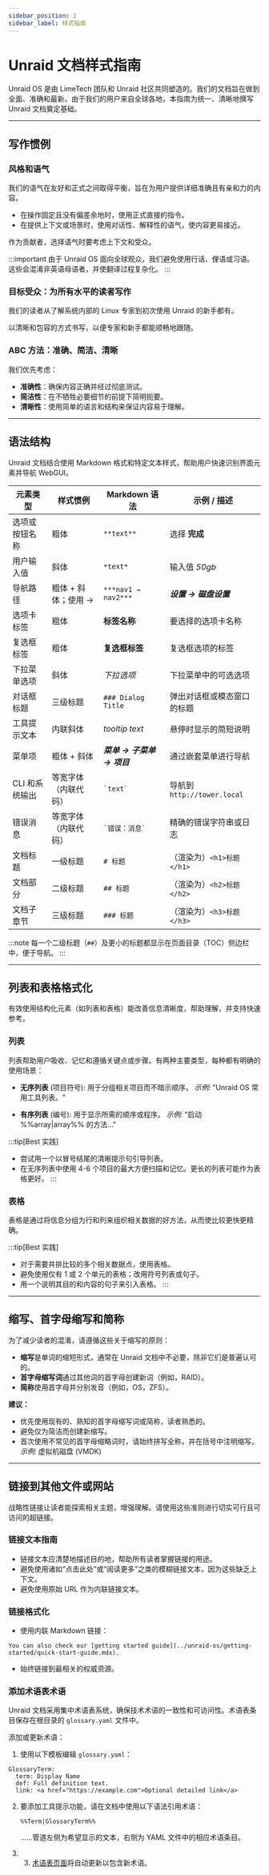 ```yaml
---
sidebar_position: 1
sidebar_label: 样式指南
---
```


# Unraid 文档样式指南

Unraid OS 是由 LimeTech 团队和 Unraid 社区共同塑造的。我们的文档旨在做到全面、准确和最新。由于我们的用户来自全球各地，本指南为统一、清晰地撰写 Unraid 文档奠定基础。

---

## 写作惯例

### 风格和语气

我们的语气在友好和正式之间取得平衡，旨在为用户提供详细准确且有亲和力的内容。

- 在操作固定且没有偏差余地时，使用正式直接的指令。
- 在提供上下文或场景时，使用对话性、解释性的语气，使内容更易接近。

作为贡献者，选择语气时要考虑上下文和受众。

:::important
由于 Unraid OS 面向全球观众，我们避免使用行话、俚语或习语。这些会混淆非英语母语者，并使翻译过程复杂化。
:::

### 目标受众：为所有水平的读者写作

我们的读者从了解系统内部的 Linux 专家到初次使用 Unraid 的新手都有。

以清晰和包容的方式书写，以便专家和新手都能顺畅地跟随。

### ABC 方法：准确、简洁、清晰

我们优先考虑：

- **准确性**：确保内容正确并经过彻底测试。
- **简洁性**：在不牺牲必要细节的前提下简明扼要。
- **清晰性**：使用简单的语言和结构来保证内容易于理解。

---

## 语法结构

Unraid 文档结合使用 Markdown 格式和特定文本样式，帮助用户快速识别界面元素并导航 WebGUI。

| 元素类型      | 样式惯例         | Markdown 语法         | 示例 / 描述                  |
| --------- | ------------ | ------------------- | ------------------------ |
| 选项或按钮名称   | 粗体           | `**text**`          | 选择 **完成**                |
| 用户输入值     | 斜体           | `*text*`            | 输入值 *50gb*               |
| 导航路径      | 粗体 + 斜体；使用 → | `***nav1 → nav2***` | ***设置 → 磁盘设置***          |
| 选项卡标签     | 粗体           | **标签名称**            | 要选择的选项卡名称                |
| 复选框标签     | 粗体           | **复选框标签**           | 复选框选项的标签                 |
| 下拉菜单选项    | 斜体           | *下拉选项*              | 下拉菜单中的可选选项               |
| 对话框标题     | 三级标题         | `### Dialog Title`  | 弹出对话框或模态窗口的标题            |
| 工具提示文本    | 内联斜体         | *tooltip text*      | 悬停时显示的简短说明               |
| 菜单项       | 粗体 + 斜体      | ***菜单 → 子菜单 → 项目*** | 通过嵌套菜单进行导航               |
| CLI 和系统输出 | 等宽字体（内联代码）   | `` `text` ``        | 导航到 `http://tower.local` |
| 错误消息      | 等宽字体（内联代码）   | `` `错误：消息` ``       | 精确的错误字符串或日志              |
| 文档标题      | 一级标题         | `# 标题`              | （渲染为）`<h1>标题</h1>`       |
| 文档部分      | 二级标题         | `## 标题`             | （渲染为）`<h2>标题</h2>`       |
| 文档子章节     | 三级标题         | `### 标题`            | （渲染为）`<h3>标题</h3>`       |

:::note
每一个二级标题（`##`）及更小的标题都显示在页面目录（TOC）侧边栏中，便于导航。
:::

---

## 列表和表格格式化

有效使用结构化元素（如列表和表格）能改善信息清晰度，帮助理解，并支持快速参考。

### 列表

列表帮助用户吸收、记忆和遵循关键点或步骤。有两种主要类型，每种都有明确的使用场景：

- **无序列表** (项目符号): 用于分组相关项目而不暗示顺序。
  *示例:* "Unraid OS 常用工具列表。"

- **有序列表** (编号): 用于显示所需的顺序或程序。
  *示例:* "启动 %%array|array%% 的方法..."

:::tip[Best 实践]

- 尝试用一个以冒号结尾的清晰提示句引导列表。
- 在无序列表中使用 4-6 个项目的最大方便扫描和记忆。更长的列表可能作为表格更好。
  :::

### 表格

表格是通过将信息分组为行和列来组织相关数据的好方法，从而使比较更快更精确。

:::tip[Best 实践]

- 对于需要并排比较的多个相关数据点，使用表格。
- 避免使用仅有 1 或 2 个单元的表格；改用符号列表或句子。
- 用一个说明其目的和内容的句子来引入表格。
  :::

---

## 缩写、首字母缩写和简称

为了减少读者的混淆，请遵循这些关于缩写的原则：

- **缩写**是单词的缩短形式，通常在 Unraid 文档中不必要，除非它们是普遍认可的。
- **首字母缩写词**通过其他词的首字母创建新词（例如，RAID）。
- **简称**使用首字母并分别发音（例如，OS，ZFS）。

**建议：**

- 优先使用现有的、熟知的首字母缩写词或简称，读者熟悉的。
- 避免仅为简洁而创建新缩写。
- 首次使用不常见的首字母缩略词时，请始终拼写全称，并在括号中注明缩写。
  *示例:* 虚拟机磁盘 (VMDK)

---

## 链接到其他文件或网站

战略性链接让读者能探索相关主题，增强理解。请使用这些准则进行切实可行且可访问的超链接。

### 链接文本指南

- 链接文本应清楚地描述目的地，帮助所有读者掌握链接的用途。
- 避免使用诸如“点击此处”或“阅读更多”之类的模糊链接文本，因为这些缺乏上下文。
- 避免使用原始 URL 作为内联链接文本。

### 链接格式化

- 使用内联 Markdown 链接：

```
You can also check our [getting started guide](../unraid-os/getting-started/quick-start-guide.mdx).
```

- 始终链接到最相关的权威资源。

### 添加术语表术语

Unraid 文档采用集中术语表系统，确保技术术语的一致性和可访问性。术语表条目保存在根目录的 `glossary.yaml` 文件中。

添加或更新术语：

1. 使用以下模板编辑 `glossary.yaml`：

```
GlossaryTerm:
  term: Display Name
  def: Full definition text.
  link: <a href="https://example.com">Optional detailed link</a>
```

2. 要添加工具提示功能，请在文档中使用以下语法引用术语：

   ```
   %%Term|GlossaryTerm%%
   ```

   ……管道左侧为希望显示的文本，右侧为 YAML 文件中的相应术语条目。

3. 3. [术语表页面](../glossary.mdx)将自动更新以包含新术语。
